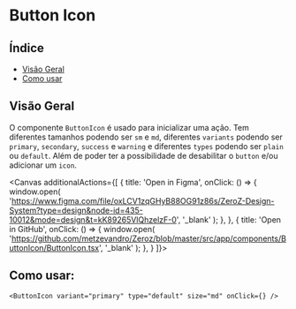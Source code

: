 
<Meta of={ButtonIcon} />

# Button Icon

## Índice

- [Visão Geral](#visão-geral)
- [Como usar](#como-usar)

## Visão Geral

O componente `ButtonIcon` é usado ​​para inicializar uma ação. Tem diferentes tamanhos podendo ser `sm` e `md`, diferentes `variants` podendo ser `primary`, `secondary`, `success` e `warning` e diferentes `types` podendo ser `plain` ou `default`. Além de poder ter a possibilidade de desabilitar o `button` e/ou adicionar um `icon`.

<Canvas additionalActions={[
    {
      title: 'Open in Figma', 
      onClick: () => {
        window.open(
          'https://www.figma.com/file/oxLCV1zqGHyB88OG91z86s/ZeroZ-Design-System?type=design&node-id=435-10012&mode=design&t=kK89265VlQhzelzF-0',
          '_blank'
        );
      },
    },
    {
      title: 'Open in GitHub',
      onClick: () => {
        window.open(
          'https://github.com/metzevandro/Zeroz/blob/master/src/app/components/ButtonIcon/ButtonIcon.tsx',
          '_blank'
        );
      },
    }
  ]}>
  <Story/>

</Canvas>
<Controls />

## Como usar:

```tsx
<ButtonIcon variant="primary" type="default" size="md" onClick={} />
```
